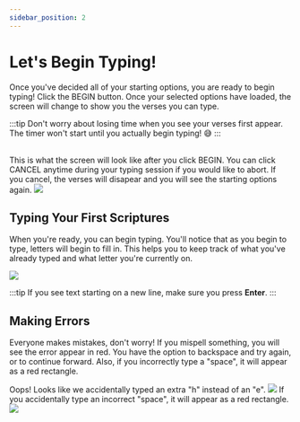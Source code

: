 ```yaml
---
sidebar_position: 2
---
```



# Let's Begin Typing!

Once you've decided all of your starting options, you are ready to begin typing! Click the <Selectable>BEGIN</Selectable> button. Once your selected options have loaded, the screen will change to show you the verses you can type.

:::tip
Don't worry about losing time when you see your verses first appear. The timer won't start until you actually begin typing! 😅
:::

<br/>
This is what the screen will look like after you click <Selectable>BEGIN</Selectable>. You can click <Selectable>CANCEL</Selectable> anytime during your typing session if you would like to abort. If you cancel, the verses will disapear and you will see the starting options again.
<img src={ReadyToType} className="mb-10" />

## Typing Your First Scriptures

When you're ready, you can begin typing. You'll notice that as you begin to type, letters will begin to fill in. This helps you to keep track of what you've already typed and what letter you're currently on.

<img src={TypingInProgress} className="max-w-xl mb-6" />

:::tip
If you see text starting on a new line, make sure you press **Enter**.
:::

## Making Errors

Everyone makes mistakes, don't worry! If you mispell something, you will see the error appear in red. You have the option to backspace and try again, or to continue forward. Also, if you incorrectly type a "space", it will appear as a red rectangle.

<Tabs>
  <TabItem value="Spelling Error" label="Spelling Error" default>
		Oops! Looks like we accidentally typed an extra "h" instead of an "e".
		<img src={SpellingError} className="max-w-lg" />
  </TabItem>
  <TabItem value="Space Error" label="Space Error">
		If you accidentally type an incorrect "space", it will appear as a red rectangle.
		<img src={SpaceError} className="max-w-lg" />
  </TabItem>
</Tabs>

